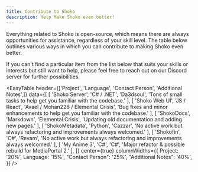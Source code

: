 ```yaml
---
title: Contribute to Shoko
description: Help Make Shoko even better!
---
```



Everything related to Shoko is open-source, which means there are always opportunities for assistance, regardless of
your skill level. The table below outlines various ways in which you can contribute to making Shoko even better.

If you can't find a particular item from the list below that suits your skills or interests but still want to help,
please feel free to reach out on our Discord server for further possibilities.

<EasyTable
  header={['Project', 'Language', 'Contact Person', 'Additional Notes',]}
  data={[
    [
      'Shoko Server',
      'C# / .NET',
      'Da3dsoul',
      'Tons of small tasks to help get you familiar with the codebase.'
    ],
    [
      'Shoko Web UI',
      'JS / React',
      'Avael / Mohan226 / Elemental Crisis',
      'Bug fixes and minor enhancements to help get you familiar with the codebase.'
    ],
    [
      'ShokoDocs',
      'Markdown',
      'Elemental Crisis',
      'Updating old documentation and adding new pages.'
    ],
    [
      'ShokoMetadata',
      'Python',
      'Cazzar',
      'No active work but always refactoring and improvements always welcomed.'
    ],
    [
      'Shokofin',
      'C#',
      'Revam',
      'No active work but always refactoring and improvements always welcomed.'
    ],
    [
      'My Anime 3',
      'C#',
      'C#',
      'Major refactor & possible rebuild for MediaPortal 2.'
    ],
  ]}
  center={true}
  columnWidths={{ Project: '20%', Language: '15%', "Contact Person": '25%', "Additional Notes": '40%', }}
/>
